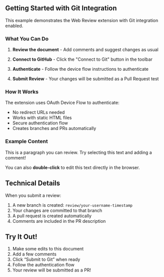 

## Getting Started with Git Integration

This example demonstrates the Web Review extension with Git integration enabled.

### What You Can Do

1. **Review the document** - Add comments and suggest changes as usual

2. **Connect to GitHub** - Click the \"Connect to Git\" button in the toolbar

3. **Authenticate** - Follow the device flow instructions to authenticate

4. **Submit Review** - Your changes will be submitted as a Pull Request test <!-- review-comment -->

### How It Works

The extension uses OAuth Device Flow to authenticate:

- No redirect URLs needed
- Works with static HTML files
- Secure authentication flow
- Creates branches and PRs automatically <!-- review-comment -->

### Example Content

This is a paragraph you can review. Try selecting this text and adding a comment!

You can also **double-click** to edit this text directly in the browser.

## Technical Details

When you submit a review:

1. A new branch is created: `review/your-username-timestamp`
2. Your changes are committed to that branch
3. A pull request is created automatically
4. Comments are included in the PR description

## Try It Out!

1. Make some edits to this document
2. Add a few comments
3. Click "Submit to Git" when ready
4. Follow the authentication flow
5. Your review will be submitted as a PR!
